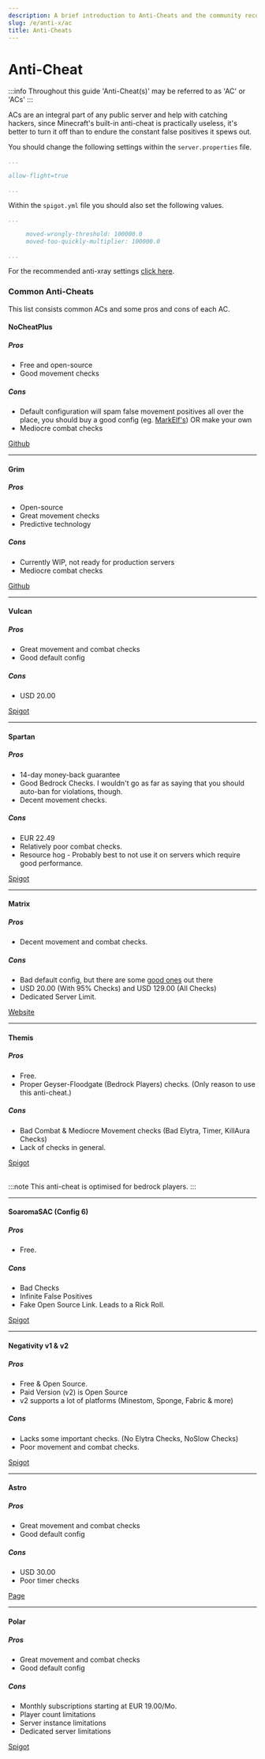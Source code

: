 ```yaml
---
description: A brief introduction to Anti-Cheats and the community recommended solutions.
slug: /e/anti-x/ac
title: Anti-Cheats
---
```


# Anti-Cheat

:::info
Throughout this guide 'Anti-Cheat(s)' may be referred to as 'AC' or 'ACs'
:::

ACs are an integral part of any public server and help with catching hackers, since Minecraft's built-in anti-cheat is practically useless, it's better to turn it off than to endure the constant false positives it spews out. 

You should change the following settings within the  `server.properties` file.

```yml
...

allow-flight=true

...

```

Within the `spigot.yml` file you should also set the following values.

```yml
...

     moved-wrongly-threshold: 100000.0
     moved-too-quickly-multiplier: 100000.0
     
...
```

For the recommended anti-xray settings [click here](./ax).

### Common Anti-Cheats

This list consists common ACs and some pros and cons of each AC.

#### NoCheatPlus

##### Pros
  - Free and open-source
  - Good movement checks

##### Cons
  - Default configuration will spam false movement positives all over the place, you should buy a good config (eg. [MarkElf's](https://www.mc-market.org/resources/475/)) OR make your own
  - Mediocre combat checks

<div>
<a class="button button--outline button--primary" href="https://github.com/Updated-NoCheatPlus/NoCheatPlus">Github</a>
</div>

---

#### Grim

##### Pros
  - Open-source
  - Great movement checks
  - Predictive technology

##### Cons
  - Currently WIP, not ready for production servers
  - Mediocre combat checks

<div>
<a class="button button--outline button--primary" href="https://github.com/MWHunter/Grim">Github</a>
</div>

---

#### Vulcan

##### Pros
  - Great movement and combat checks
  - Good default config

##### Cons
  - USD 20.00

<div>
<a class="button button--outline button--primary" href="https://www.spigotmc.org/resources/83626/">Spigot</a>
</div>

---

#### Spartan

##### Pros
  - 14-day money-back guarantee
  - Good Bedrock Checks. I wouldn't go as far as saying that you should auto-ban for violations, though.
  - Decent movement checks.

##### Cons
  - EUR 22.49
  - Relatively poor combat checks.
  - Resource hog - Probably best to not use it on servers which require good performance.

<div>
<a class="button button--outline button--primary" href="https://www.spigotmc.org/resources/25638/">Spigot</a>
</div>

---

#### Matrix

##### Pros
  - Decent movement and combat checks.

##### Cons
  - Bad default config, but there are some [good ones](https://github.com/QuantumSuite/MatrixChecks) out there
  - USD 20.00 (With 95% Checks) and USD 129.00 (All Checks)
  - Dedicated Server Limit.

<div>
<a class="button button--outline button--primary" href="https://matrix.rip">Website</a>
</div>

---

#### Themis

##### Pros
  - Free.
  - Proper Geyser-Floodgate (Bedrock Players) checks. (Only reason to use this anti-cheat.)

##### Cons
  - Bad Combat & Mediocre Movement checks (Bad Elytra, Timer, KillAura Checks)
  - Lack of checks in general.

<div>
<a class="button button--outline button--primary" href="https://www.spigotmc.org/resources/themis-anti-cheat-1-17-1-18-bedrock-support-paper-compatibility-free-optimized.90766/">Spigot</a>
</div>
<br/>

:::note
This anti-cheat is optimised for bedrock players.
:::

---

#### SoaromaSAC (Config 6)

##### Pros
  - Free.

##### Cons
  - Bad Checks
  - Infinite False Positives
  - Fake Open Source Link. Leads to a Rick Roll.

<div>
<a class="button button--outline button--primary" href="https://www.spigotmc.org/resources/soaromasac-lightweight-cheat-detection-system.87702/">Spigot</a>
</div>

---

#### Negativity v1 & v2
 
##### Pros
  - Free & Open Source.
  - Paid Version (v2) is Open Source
  - v2 supports a lot of platforms (Minestom, Sponge, Fabric & more)

##### Cons
  - Lacks some important checks. (No Elytra Checks, NoSlow Checks)
  - Poor movement and combat checks.

<div>
<a class="button button--outline button--primary" href="https://www.spigotmc.org/resources/48399/">Spigot</a>
</div>

---
  
#### Astro

##### Pros
  - Great movement and combat checks
  - Good default config

##### Cons
  - USD 30.00
  - Poor timer checks

<div>
<a class="button button--outline button--primary" href="https://astroac.cc/">Page</a>
</div>

---

#### Polar

##### Pros
  - Great movement and combat checks
  - Good default config

##### Cons
  - Monthly subscriptions starting at EUR 19.00/Mo.
  - Player count limitations
  - Server instance limitations
  - Dedicated server limitations

<div>
<a class="button button--outline button--primary" href="https://www.spigotmc.org/resources/83626/">Spigot</a>
</div>
